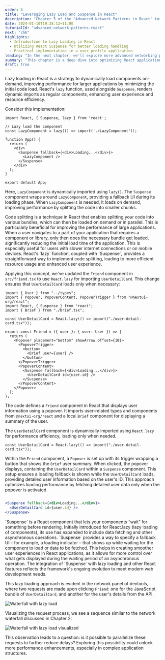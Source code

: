 ```yaml
---
order: 5
title: "Leveraging Lazy Load and Suspense in React"
description: "Chapter 5 of the 'Advanced Network Patterns in React' tutorial explores the concepts of Lazy Loading and React Suspense for optimizing performance. It demonstrates how to dynamically load components only when they are required, reducing initial load times and improving user experience."
date: 2024-01-10T19:38:12+11:00
tutorialId: "advanced-network-patterns-react"
next: "ch6"
highlights:
  - Introduction to Lazy Loading in React
  - Utilizing React Suspense for better loading handling
  - Practical implementation in a user profile application
leading: "In the next chapter, we'll explore more advanced networking patterns and continue enhancing the performance and user experience of React applications."
summary: "This chapter is a deep dive into optimizing React applications using Lazy Load and Suspense. It provides practical examples and insights into improving load times and overall application efficiency."
draft: true
---
```

Lazy loading in React is a strategy to dynamically load components on-demand, improving performance for larger applications by minimizing the initial code load. React's `lazy` function, used alongside `Suspense`, renders dynamic imports as regular components, enhancing user experience and resource efficiency.

Consider this implementation:

```tsx
import React, { Suspense, lazy } from 'react';

// Lazy load the component
const LazyComponent = lazy(() => import('./LazyComponent'));

function App() {
  return (
    <div>
      <Suspense fallback={<div>Loading...</div>}>
        <LazyComponent />
      </Suspense>
    </div>
  );
}

export default App;
```

Here, `LazyComponent` is dynamically imported using `lazy()`. The `Suspense` component wraps around `LazyComponent`, providing a fallback UI during its loading phase. When `LazyComponent` is needed, it loads on demand, improving performance by splitting the code into smaller chunks.

<InfoBox>
  Code splitting is a technique in React that enables splitting your code into various bundles, which can then be loaded on demand or in parallel. This is particularly beneficial for improving the performance of large applications. When a user navigates to a part of your application that requires a component or library, only then does the necessary bundle get loaded, significantly reducing the initial load time of the application. This is especially useful for users with slower internet connections or on mobile devices. React's `lazy` function, coupled with `Suspense`, provides a straightforward way to implement code splitting, leading to more efficient resource usage and enhanced user experience.
</InfoBox>

Applying this concept, we've updated the `Friend` component in `src/friend.tsx` to use `React.lazy` for importing `UserDetailCard`. This change ensures that `UserDetailCard` loads only when necessary:

```tsx title="src/friend.tsx" {3,6,17-19}
import { User } from "../types";
import { Popover, PopoverContent, PopoverTrigger } from "@nextui-org/react";
import React, { Suspense } from "react";
import { Brief } from "./brief.tsx";

const UserDetailCard = React.lazy(() => import("./user-detail-card.tsx"));

export const Friend = ({ user }: { user: User }) => {
  return (
    <Popover placement="bottom" showArrow offset={10}>
      <PopoverTrigger>
        <button>
          <Brief user={user} />
        </button>
      </PopoverTrigger>
      <PopoverContent>
        <Suspense fallback={<div>Loading...</div>}>
          <UserDetailCard id={user.id} />
        </Suspense>
      </PopoverContent>
    </Popover>
  );
};
```

The code defines a `Friend` component in React that displays user information using a popover. It imports user-related types and components from `@nextui-org/react` and a local `Brief` component for displaying a summary of the user.

The `UserDetailCard` component is dynamically imported using `React.lazy` for performance efficiency, loading only when needed.

```tsx
const UserDetailCard = React.lazy(() => import("./user-detail-card.tsx"));
```

Within the `Friend` component, a `Popover` is set up with its trigger wrapping a button that shows the `Brief` user summary. When clicked, the popover displays, containing the `UserDetailCard` within a `Suspense` component. This setup ensures a loading fallback is shown while the `UserDetailCard` loads, providing detailed user information based on the user's ID. This approach optimizes loading performance by fetching detailed user data only when the popover is activated.

```jsx

<Suspense fallback={<div>Loading...</div>}>
  <UserDetailCard id={user.id} />
</Suspense>
```

<InfoBox>
  `Suspense` is a React component that lets your components “wait” for something before rendering. Initially introduced for React.lazy (lazy loading of components), its use has expanded to include data fetching and other asynchronous operations. `Suspense` provides a way to specify a fallback UI – for example, a loading indicator – that shows up while waiting for the component to load or data to be fetched. This helps in creating smoother user experiences in React applications, as it allows for more control over what gets displayed during the waiting period of an asynchronous operation. The integration of `Suspense` with lazy loading and other React features reflects the framework's ongoing evolution to meet modern web development needs.
</InfoBox>

This lazy loading approach is evident in the network panel of devtools, where two requests are made upon clicking `Friend`: one for the JavaScript bundle of `UserDetailCard`, and another for the user's details from the API.

![Waterfall with lazy load](/tutorials/advanced-network-patterns-react/ch5/waterfall-lazy-load.png)

Visualizing the request process, we see a sequence similar to the network waterfall discussed in Chapter 2:

![Waterfall with lazy load visualized](/tutorials/advanced-network-patterns-react/ch5/waterfall-lazy-load-vis.png)

This observation leads to a question: is it possible to parallelize these requests to further reduce delays? Exploring this possibility could unlock more performance enhancements, especially in complex application structures.